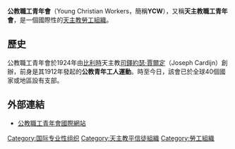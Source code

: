 '''公教職工青年會'''（Young Christian Workers，簡稱'''YCW'''），又稱'''天主教職工青年會'''，是一個國際性的[[天主教|天主教]][[勞工|勞工]][[组织_(社会学)|組織]]。

==歷史==

公教職工青年會於1924年由[[比利時|比利時]]天主教[[司鐸|司鐸]][[約瑟·賈爾定|約瑟·賈爾定]]（Joseph Cardijn）創辦，前身是其1912年發起的'''公教青年工人運動'''。時至今日，該會已於全球40個國家或地區設有支部。

==外部連結==
*[http://www.jociycw.net/ 公教職工青年會國際網站] {{Wayback|url=http://www.jociycw.net/ |date=20101230075437 }}

[[Category:国际专业性组织|Category:国际专业性组织]]
[[Category:天主教平信徒組織|Category:天主教平信徒組織]]
[[Category:勞工組織|Category:勞工組織]]